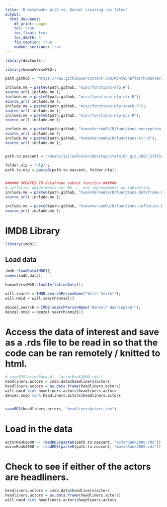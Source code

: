 ```yaml
---
title: 'R Notebook: Will vs. Denzel creating rds files'
output:
  html_document:
    df_print: paged
    toc: true
    toc_float: true
    toc_depth: 5
    fig_caption: true
    number_sections: true 
---
```

```r

library(devtools);

library(humanVerseWSU);

path.github = "https://raw.githubusercontent.com/MonteShaffer/humanVerseWSU/master/";

include.me = paste0(path.github, "misc/functions-nlp.R");
source_url( include.me );
include.me = paste0(path.github, "misc/functions-nlp-str.R");
source_url( include.me );
include.me = paste0(path.github, "misc/functions-nlp-stack.R");
source_url( include.me );
include.me = paste0(path.github, "misc/functions-nlp-pos.R");
source_url( include.me );

include.me = paste0(path.github, "humanVerseWSU/R/functions-encryption.R");
source_url( include.me );
include.me = paste0(path.github, "humanVerseWSU/R/functions-str.R");
source_url( include.me );


path.to.nascent = "/Users/jaileefoster/Desktop/stat419/_git_/WSU_STATS419_FALL2020/nascent/";

folder.nlp = "nlp/";
path.to.nlp = paste0(path.to.nascent, folder.nlp);


###### UPDATES TO dataframe subset function ######
# inflation adjustments for NA ... and improvements on subsetting
include.me = paste0(path.github, "humanVerseWSU/R/functions-dataframe.R");
source_url( include.me );

include.me = paste0(path.github, "humanVerseWSU/R/functions-inflation.R");
source_url( include.me );
```

# IMDB Library

```r
library(imdb);
```

## Load data


```r
imdb::loadDataIMDB();
names(imdb.data);

humanVerseWSU::loadInflationData();

will.search = IMDB.searchPersonName("Will* Smith*");
will.nmid = will.search$nmid[1]

denzel.search = IMDB.searchPersonName("Denzel* Washington*");
denzel.nmid = denzel.search$nmid[1]
```

# Access the data of interest and save as a .rds file to be read in so that the code can be ran remotely / knitted to html.

``` r
# saveRDS(actorRank.df, "actorRank2000.rds")
headliners.actors = imdb.data$headliners$actors
headliners.actors = as.data.frame(headliners.actors)
will.nmid %in% headliners.actors$headliners.actors
denzel.nmid %in% headliners.actors$headliners.actors


saveRDS(headliners.actors, "headlinersActors.rdx")
```

# Load in the data

``` r
actorRank2000 <- readRDS(paste0(path.to.nascent, "actorRank2000.rds"))
movieRank2000 <- readRDS(paste0(path.to.nascent, "movieRank2000.rds"))

```

# Check to see if either of the actors are headliners.

``` r
headliners.actors = imdb.data$headliners$actors
headliners.actors = as.data.frame(headliners.actors)
will.nmid %in% headliners.actors$headliners.actors
```